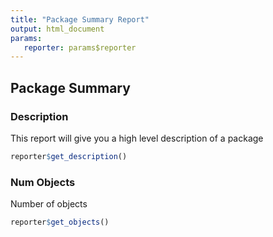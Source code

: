 ```yaml
---
title: "Package Summary Report"
output: html_document
params: 
   reporter: params$reporter
---
```


## Package Summary

### Description
This report will give you a high level description of a package


```r
reporter$get_description()
```

### Num Objects

Number of objects

```r
reporter$get_objects()
```